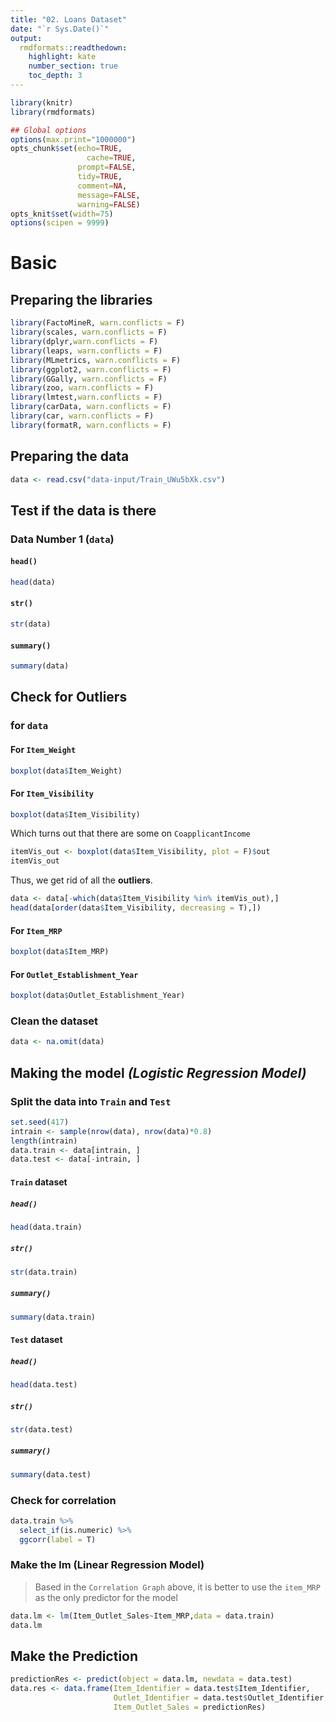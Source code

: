 ---
title: "02. Loans Dataset"
date: "`r Sys.Date()`"
output:
  rmdformats::readthedown:
    highlight: kate
    number_section: true
    toc_depth: 3
---


```{r knitr_init, echo=FALSE, cache=FALSE}
library(knitr)
library(rmdformats)

## Global options
options(max.print="1000000")
opts_chunk$set(echo=TRUE,
	             cache=TRUE,
               prompt=FALSE,
               tidy=TRUE,
               comment=NA,
               message=FALSE,
               warning=FALSE)
opts_knit$set(width=75)
options(scipen = 9999)
```

# Basic

## Preparing the libraries

```{r}
library(FactoMineR, warn.conflicts = F)
library(scales, warn.conflicts = F)
library(dplyr,warn.conflicts = F)
library(leaps, warn.conflicts = F)
library(MLmetrics, warn.conflicts = F)
library(ggplot2, warn.conflicts = F)
library(GGally, warn.conflicts = F)
library(zoo, warn.conflicts = F)
library(lmtest,warn.conflicts = F)
library(carData, warn.conflicts = F)
library(car, warn.conflicts = F)
library(formatR, warn.conflicts = F)
```

## Preparing the data

```{r}
data <- read.csv("data-input/Train_UWu5bXk.csv")
```

## Test if the data is there

### Data Number 1 (`data`) {.tabset}

#### `head()`

```{r}
head(data)
```

#### `str()`

```{r}
str(data)
```

#### `summary()`

```{r}
summary(data)
```

## Check for Outliers

### for `data` {.tabset}

#### For `Item_Weight`

```{r}
boxplot(data$Item_Weight)
```

#### For `Item_Visibility`

```{r}
boxplot(data$Item_Visibility)
```

Which turns out that there are some on `CoapplicantIncome`

```{r}
itemVis_out <- boxplot(data$Item_Visibility, plot = F)$out
itemVis_out
```

Thus, we get rid of all the **outliers**.

```{r}
data <- data[-which(data$Item_Visibility %in% itemVis_out),]
head(data[order(data$Item_Visibility, decreasing = T),])
```

#### For `Item_MRP`

```{r}
boxplot(data$Item_MRP)
```

#### For `Outlet_Establishment_Year`

```{r}
boxplot(data$Outlet_Establishment_Year)
```

### Clean the dataset

```{r}
data <- na.omit(data)
```


## Making the model *(Logistic Regression Model)*

### Split the data into `Train` and `Test`

```{r}
set.seed(417)
intrain <- sample(nrow(data), nrow(data)*0.8)
length(intrain)
data.train <- data[intrain, ]
data.test <- data[-intrain, ]
```

#### `Train` dataset {.tabset}

##### `head()`

```{r}
head(data.train)
```

##### `str()`

```{r}
str(data.train)
```

##### `summary()`

```{r}
summary(data.train)
```


#### `Test` dataset {.tabset}

##### `head()`

```{r}
head(data.test)
```

##### `str()`

```{r}
str(data.test)
```

##### `summary()`

```{r}
summary(data.test)
```

### Check for correlation

```{r}
data.train %>% 
  select_if(is.numeric) %>% 
  ggcorr(label = T)
```

### Make the lm (Linear Regression Model)

> Based in the `Correlation Graph` above, it is better to use the `item_MRP` as the only predictor for the model

```{r}
data.lm <- lm(Item_Outlet_Sales~Item_MRP,data = data.train)
data.lm
```

## Make the Prediction

```{r}
predictionRes <- predict(object = data.lm, newdata = data.test)
data.res <- data.frame(Item_Identifier = data.test$Item_Identifier,
                       Outlet_Identifier = data.test$Outlet_Identifier,
                       Item_Outlet_Sales = predictionRes)
```
 
 